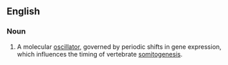 ==English==

===Noun===
{{en-noun|head=[[segmentation]] [[clock]]}}

# {{lb|en|embryology}} A molecular [[oscillator]], governed by periodic shifts in gene expression, which influences the timing of vertebrate [[somitogenesis]].